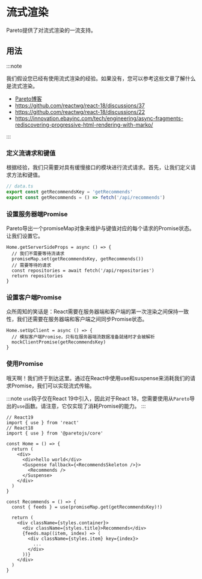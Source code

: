 # 流式渲染

Pareto提供了对流式渲染的一流支持。

## 用法

:::note

我们假设您已经有使用流式渲染的经验。如果没有，您可以参考这些文章了解什么是流式渲染。

- [Pareto博客](/blog/index)
- https://github.com/reactwg/react-18/discussions/37
- https://github.com/reactwg/react-18/discussions/22
- https://innovation.ebayinc.com/tech/engineering/async-fragments-rediscovering-progressive-html-rendering-with-marko/

:::

### 定义流请求和键值

根据经验，我们只需要对具有缓慢接口的模块进行流式请求。首先，让我们定义请求方法和键值。

```ts
// data.ts
export const getRecommendsKey = 'getRecommends'
export const getRecommends = () => fetch('/api/recommends')
```

### 设置服务器端Promise

Pareto导出一个promiseMap对象来维护与键值对应的每个请求的Promise状态。让我们设置它。

```tsx
Home.getServerSideProps = async () => {
  // 我们不需要等待流请求
  promiseMap.set(getRecommendsKey, getRecommends())
  // 需要等待的请求
  const repositories = await fetch('/api/repositories')
  return repositories
}
```

### 设置客户端Promise

众所周知的笑话是：React需要在服务器端和客户端的第一次渲染之间保持一致性，我们还需要在服务器端和客户端之间同步Promise状态。

```tsx
Home.setUpClient = async () => {
  // 模拟客户端Promise，只有在服务器端流数据准备就绪时才会被解析
  mockClientPromise(getRecommendsKey)
}
```

### 使用Promise

哦天啊！我们终于到达这里。通过在React中使用use和suspense来消耗我们的请求Promise，我们可以实现流式传输。

:::note
`use`钩子仅在React 19中引入，因此对于React 18，您需要使用从`Pareto`导出的`use`函数。请注意，它仅实现了消耗Promise的能力。
:::

```tsx
// React19
import { use } from 'react'
// React18
import { use } from '@paretojs/core'

const Home = () => {
  return (
    <div>
      <div>hello world</div>
      <Suspense fallback={<RecommendsSkeleton />}>
        <Recommends />
      </Suspense>
    </div>
  )
}

const Recommends = () => {
  const { feeds } = use(promiseMap.get(getRecommendsKey)!)

  return (
    <div className={styles.container}>
      <div className={styles.title}>Recommends</div>
      {feeds.map((item, index) => (
        <div className={styles.item} key={index}>
          ...
        </div>
      ))}
    </div>
  )
}
```
